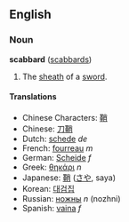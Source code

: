 ==English==
===Noun===
'''scabbard''' ([[scabbards]])

#The [[sheath]] of a [[sword]].

====Translations====
*Chinese Characters: [[鞘]]
*Chinese: [[刀鞘]]
*Dutch: [[schede]] ''de''
*French: [[fourreau]] ''m''
*German: [[Scheide]] ''f''
*Greek: [[θηκάρι]] ''n''
*Japanese: [[鞘]] ([[さや]], saya)
*Korean: [[대검집]]
*Russian: [[ножны]] ''n'' (nozhni)
*Spanish: [[vaina]] ''f''